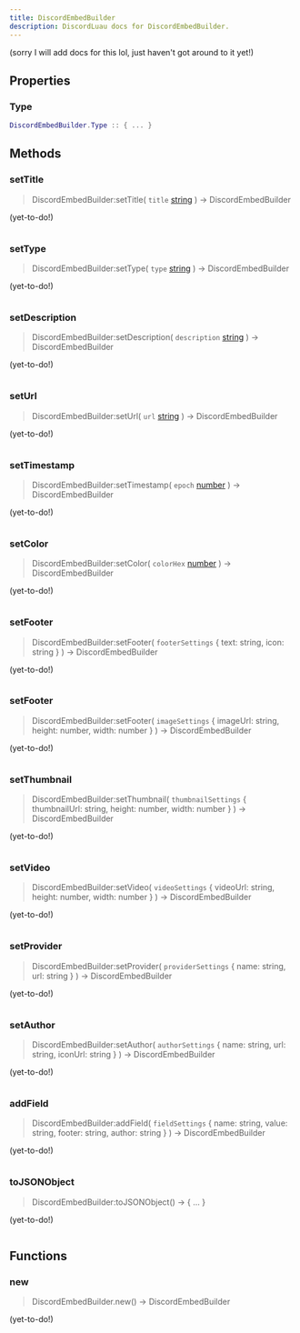 ```yaml
---
title: DiscordEmbedBuilder
description: DiscordLuau docs for DiscordEmbedBuilder.
---
```

[//]: # (This file was automatically compiled through the Generator luau code under this repository)
[//]: # (if you want to edit the documentation of discord-luau, please write changes)
[//]: # (to the discord-luau repository itself, we extract the comments from discord-luau and translate)
[//]: # (them into markdown files that Nextra can interpret!)

(sorry I will add docs for this lol, just haven't got around to it yet!)

[//]: # (----- DOCUMENT PROPERTIES ----- )

## Properties

### Type

 ```lua
 DiscordEmbedBuilder.Type :: { ... }
```


[//]: # (----- DOCUMENT METHODS ----- )

## Methods

### setTitle

> DiscordEmbedBuilder:setTitle( `title` [string](https://www.lua.org/pil/2.4.html) ) ->  DiscordEmbedBuilder 

(yet-to-do!)

```lua

```
### setType

> DiscordEmbedBuilder:setType( `type` [string](https://www.lua.org/pil/2.4.html) ) ->  DiscordEmbedBuilder 

(yet-to-do!)

```lua

```
### setDescription

> DiscordEmbedBuilder:setDescription( `description` [string](https://www.lua.org/pil/2.4.html) ) ->  DiscordEmbedBuilder 

(yet-to-do!)

```lua

```
### setUrl

> DiscordEmbedBuilder:setUrl( `url` [string](https://www.lua.org/pil/2.4.html) ) ->  DiscordEmbedBuilder 

(yet-to-do!)

```lua

```
### setTimestamp

> DiscordEmbedBuilder:setTimestamp( `epoch` [number](https://www.lua.org/pil/2.3.html) ) ->  DiscordEmbedBuilder 

(yet-to-do!)

```lua

```
### setColor

> DiscordEmbedBuilder:setColor( `colorHex` [number](https://www.lua.org/pil/2.3.html) ) ->  DiscordEmbedBuilder 

(yet-to-do!)

```lua

```
### setFooter

> DiscordEmbedBuilder:setFooter( `footerSettings` \{ text: string, icon: string } ) ->  DiscordEmbedBuilder 

(yet-to-do!)

```lua

```
### setFooter

> DiscordEmbedBuilder:setFooter( `imageSettings` \{ imageUrl: string, height: number, width: number } ) ->  DiscordEmbedBuilder 

(yet-to-do!)

```lua

```
### setThumbnail

> DiscordEmbedBuilder:setThumbnail( `thumbnailSettings` \{ thumbnailUrl: string, height: number, width: number } ) ->  DiscordEmbedBuilder 

(yet-to-do!)

```lua

```
### setVideo

> DiscordEmbedBuilder:setVideo( `videoSettings` \{ videoUrl: string, height: number, width: number } ) ->  DiscordEmbedBuilder 

(yet-to-do!)

```lua

```
### setProvider

> DiscordEmbedBuilder:setProvider( `providerSettings` \{ name: string, url: string } ) ->  DiscordEmbedBuilder 

(yet-to-do!)

```lua

```
### setAuthor

> DiscordEmbedBuilder:setAuthor( `authorSettings` \{ name: string, url: string, iconUrl: string } ) ->  DiscordEmbedBuilder 

(yet-to-do!)

```lua

```
### addField

> DiscordEmbedBuilder:addField( `fieldSettings` \{ name: string, value: string, footer: string, author: string } ) ->  DiscordEmbedBuilder 

(yet-to-do!)

```lua

```
### toJSONObject

> DiscordEmbedBuilder:toJSONObject() ->  \{ ... } 

(yet-to-do!)

```lua

```

[//]: # (----- DOCUMENT FUNCTIONS ----- )

## Functions

### new

> DiscordEmbedBuilder.new() ->  DiscordEmbedBuilder 

(yet-to-do!)

```lua

```

